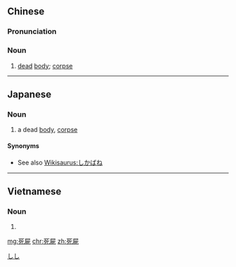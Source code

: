 {{also|死尸}}
==Chinese==
{{zh-forms|s=死尸}}

===Pronunciation===
{{zh-pron
|m=sǐshī
|c=sei2 si1
|h=pfs=sí-sṳ̂
|mn=sí-si
|cat=n
}}

===Noun===
{{zh-noun}}

# [[dead]] [[body]]; [[corpse]] {{zh-mw|具|c:條}}

{{zh-cat|Death}}

----

==Japanese==
{{ja-kanjitab|し|し|yomi=o}}

===Noun===
{{ja-noun|しし}}

# a dead [[body]], [[corpse]]

====Synonyms====
* See also [[Wikisaurus:しかばね]]

[[Category:ja:Death|しし]]

----

==Vietnamese==
{{vi-hantutab}}

===Noun===
{{vi-hantu}}

# {{han tu form of|tử thi|a dead [[body]], [[corpse]]}}

[[mg:死屍]]
[[chr:死屍]]
[[zh:死屍]]